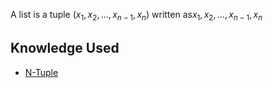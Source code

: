 A list is a tuple <math>\left( x_{1}, x_{2},  \dots ,x_{n - 1},x_{n} \right)</math> written as<math display="block">x_1, x_2, \ldots ,x_{n-1}, x_{n}</math>
==Knowledge Used==
*[http://keepaskingwhy.com/mediawiki/index.php/N-Tuple N-Tuple]
{{Knowledge Metadata|Set Theory|Definition}}
